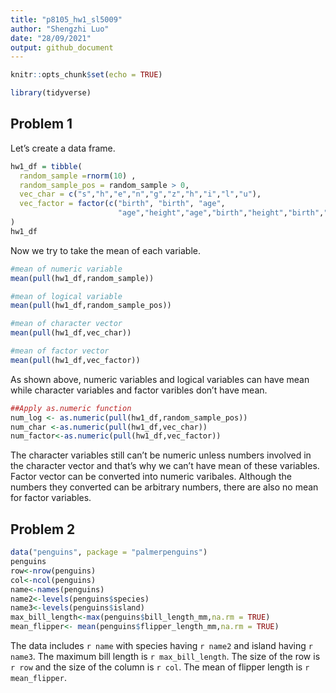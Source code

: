 ```yaml
---
title: "p8105_hw1_sl5009"
author: "Shengzhi Luo"
date: "28/09/2021"
output: github_document
---
```


```r
knitr::opts_chunk$set(echo = TRUE)
```

```r
library(tidyverse)
```
## Problem 1

Let's create a data frame.

```r
hw1_df = tibble(
  random_sample =rnorm(10) ,
  random_sample_pos = random_sample > 0,
  vec_char = c("s","h","e","n","g","z","h","i","l","u"),
  vec_factor = factor(c("birth", "birth", "age",
                        "age","height","age","birth","height","birth","age"))
)
hw1_df
```

Now we try to take the mean of each variable.
```r
#mean of numeric variable
mean(pull(hw1_df,random_sample))
```

```r
#mean of logical variable
mean(pull(hw1_df,random_sample_pos))
```

```r
#mean of character vector
mean(pull(hw1_df,vec_char))
```

```r
#mean of factor vector
mean(pull(hw1_df,vec_factor))
```

As shown above, numeric variables and logical variables can have mean while character variables and factor varibles don't have mean.

```r
##Apply as.numeric function
num_log <- as.numeric(pull(hw1_df,random_sample_pos))
num_char <-as.numeric(pull(hw1_df,vec_char))
num_factor<-as.numeric(pull(hw1_df,vec_factor))

```

The character variables still can't be numeric unless numbers involved in the character vector and that's why we can't have mean of these variables. Factor vector can be converted into numeric varibales. Although the numbers they converted can be arbitrary numbers, there are also no mean for factor variables.

## Problem 2

```r
data("penguins", package = "palmerpenguins")
penguins
row<-nrow(penguins)
col<-ncol(penguins)
name<-names(penguins)
name2<-levels(penguins$species)
name3<-levels(penguins$island)
max_bill_length<-max(penguins$bill_length_mm,na.rm = TRUE)
mean_flipper<- mean(penguins$flipper_length_mm,na.rm = TRUE)

```
The data includes `r name` with species having `r name2` and island having `r name3`. The maximum bill length is `r max_bill_length`.
The size of the row is `r row` and the size of the column is `r col`.
The mean of flipper length is `r mean_flipper`.


```r

```

